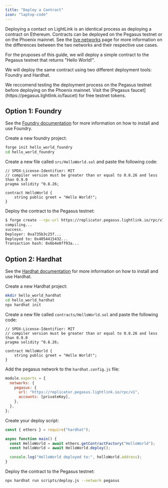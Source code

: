 ```yaml
---
title: "Deploy a Contract"
icon: "laptop-code"
---
```


Deploying a contact on LightLink is an identical process as deploying a contract on Ethereum. Contracts can be deployed on the Pegasus testnet or on the Phoenix mainnet.
See the [live networks](/live-networks) page for more information on the differences between the two networks and their respective use cases.

For the pruposes of this guide, we will deploy a simple contract to the Pegasus testnet that returns "Hello World!".

We will deploy the same contract using two different deployment tools: Foundry and Hardhat.

<Note>
  We reccomend testing the deployment process on the Pegasus testnet before
  deploying on the Phoenix mainnet. Visit the [Pegasus
  faucet](https://pegasus.lightlink.io/faucet) for free testnet tokens.
</Note>

## Option 1: Foundry

See the [Foundry documentation](https://book.getfoundry.sh/getting-started/installation) for more information on how to install and use Foundry.

Create a new foundry project:

```bash
forge init hello_world_foundry
cd hello_world_foundry
```

Create a new file called `src/HelloWorld.sol` and paste the following code:

```solidity
// SPDX-License-Identifier: MIT
// compiler version must be greater than or equal to 0.8.26 and less than 0.9.0
pragma solidity ^0.8.26;

contract HelloWorld {
    string public greet = "Hello World!";
}
```

Deploy the contract to the Pegasus testnet:

```bash
$ forge create --rpc-url https://replicator.pegasus.lightlink.io/rpc/v1 --private-key <your_private_key> src/HelloWorld.sol:HelloWorld
compiling...
success.
Deployer: 0xa735b3c25f...
Deployed to: 0x4054415432...
Transaction hash: 0x6b4e0ff93a...
```

## Option 2: Hardhat

See the [Hardhat documentation](https://hardhat.org/getting-started/) for more information on how to install and use Hardhat.

Create a new Hardhat project:

```bash
mkdir hello_world_hardhat
cd hello_world_hardhat
npx hardhat init
```

Create a new file called `contracts/HelloWorld.sol` and paste the following code:

```solidity
// SPDX-License-Identifier: MIT
// compiler version must be greater than or equal to 0.8.26 and less than 0.9.0
pragma solidity ^0.8.26;

contract HelloWorld {
    string public greet = "Hello World!";
}
```

Add the pegasus network to the `hardhat.config.js` file:

```javascript
module.exports = {
  networks: {
    pegasus: {
      url: "https://replicator.pegasus.lightlink.io/rpc/v1",
      accounts: [privateKey],
    },
  },
};
```

Create your deploy script:

```javascript
const { ethers } = require("hardhat");

async function main() {
  const HelloWorld = await ethers.getContractFactory("HelloWorld");
  const helloWorld = await HelloWorld.deploy();

  console.log("HelloWorld deployed to:", helloWorld.address);
}
```

Deploy the contract to the Pegasus testnet:

```bash
npx hardhat run scripts/deploy.js --network pegasus
```
